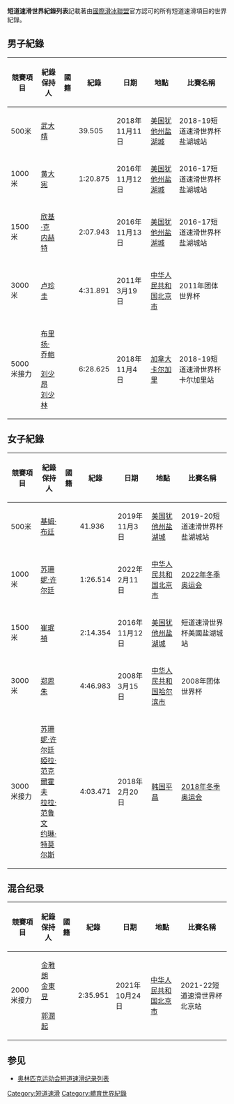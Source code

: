 '''短道速滑世界紀錄列表'''記載著由[[國際滑冰聯盟|國際滑冰聯盟]]官方認可的所有短道速滑項目的世界紀錄。

== 男子紀錄 ==
{|class="wikitable" width=100% style="font-size:85%"
|-
!競賽項目
!紀錄保持人
!國籍
!紀錄
!日期
!地點
!比賽名稱
|-
|500米
|[[武大靖|武大靖]]
|{{CHN}}
|39.505
|2018年11月11日
|[[美国|美国]][[犹他州|犹他州]][[盐湖城|盐湖城]]
|2018-19短道速滑世界杯盐湖城站
|-
|1000米
|[[黄大宪|黄大宪]]
|{{KOR}}
|1:20.875
|2016年11月12日
|[[美国|美国]][[犹他州|犹他州]][[盐湖城|盐湖城]]
|2016-17短道速滑世界杯盐湖城站
|-
|1500米
|[[欣基·克内赫特|欣基·克内赫特]]
|{{NLD}}
|2:07.943
|2016年11月13日
|[[美国|美国]][[犹他州|犹他州]][[盐湖城|盐湖城]]
|2016-17短道速滑世界杯盐湖城站
|-
|3000米
|[[卢珍圭|卢珍圭]]
|{{KOR}}
|4:31.891
|2011年3月19日
|[[中华人民共和国|中华人民共和国]][[北京市|北京市]]
|2011年团体世界杯
|-
|5000米接力
|[[布里扬·乔鲍|布里扬·乔鲍]]<br/>{{Internal link helper/en|科尔·克鲁格|Cole Krueger}}<br/>[[刘少昂|刘少昂]] <br/>[[刘少林|刘少林]]
|{{HUN}}
|6:28.625
|2018年11月4日
|[[加拿大|加拿大]][[卡尔加里|卡尔加里]]
|2018-19短道速滑世界杯卡尔加里站
|}

== 女子紀錄 ==
{|class="wikitable" width=100% style="font-size:85%"
|-
!競賽項目
!紀錄保持人
!國籍
!紀錄
!日期
!地點
!比賽名稱
|-
|500米
|[[基姆·布廷|基姆·布廷]]
|{{CAN}}
|41.936
|2019年11月3日
|[[美国|美国]][[犹他州|犹他州]][[盐湖城|盐湖城]]
|2019-20短道速滑世界杯盐湖城站
|-
|1000米
|[[苏珊妮·许尔廷|苏珊妮·许尔廷]]
|{{NED}}
|1:26.514
|2022年2月11日
|[[中华人民共和国|中华人民共和国]][[北京市|北京市]]
|[[2022年冬季奥林匹克运动会|2022年冬季奥运会]]
|-
|1500米
|[[崔珉禎|崔珉禎]]
|{{KOR}}
|2:14.354
|2016年11月12日
|[[美国|美国]][[犹他州|犹他州]][[盐湖城|盐湖城]]
|短道速滑世界杯美國盐湖城站
|-
|3000米
|[[郑恩朱|郑恩朱]]
|{{KOR}}
|4:46.983
|2008年3月15日
|[[中华人民共和国|中华人民共和国]][[哈尔滨市|哈尔滨市]]
|2008年团体世界杯
|-
|3000米接力
|[[苏珊妮·许尔廷|苏珊妮·许尔廷]]<br>[[婭拉·范克爾霍夫|婭拉·范克爾霍夫]]<br>[[拉拉·范鲁文|拉拉·范鲁文]]<br>[[约琳·特莫尔斯|约琳·特莫尔斯]]
|{{NED}}
|4:03.471
|2018年2月20日
|[[大韩民国|韩国]][[平昌郡|平昌]]
|[[2018年冬季奥林匹克运动会|2018年冬季奥运会]]
|}

== 混合纪录 ==
{| class="wikitable" width="100%" style="font-size:85%"
|-
!競賽項目
!紀錄保持人
!國籍
!紀錄
!日期
!地點
!比賽名稱
|-
|2000米接力
|[[金雅朗|金雅朗]]<br>[[金東昱_(短道速滑運動員)|金東昱]]<br>{{Internal link helper/en|金智柔|Kim Ji-yoo}}<br>[[郭潤起|郭潤起]]
|{{KOR}}
|2:35.951
|2021年10月24日
|[[中华人民共和国|中华人民共和国]][[北京市|北京市]]
|2021-22短道速滑世界杯北京站
|}

== 参见 ==
*[[奥林匹克运动会短道速滑纪录列表|奥林匹克运动会短道速滑纪录列表]]

[[Category:短道速滑|Category:短道速滑]]
[[Category:體育世界紀錄|Category:體育世界紀錄]]